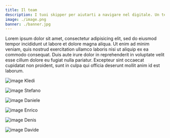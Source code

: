 ```yaml
---
title: Il team
description: I tuoi skipper per aiutarti a navigare nel digitale. Un team variegato ed affiatato che sa gestire ogni situazione.
image: ./image.png
banner: ./banner.jpg
---
```


Lorem ipsum dolor sit amet, consectetur adipisicing elit, sed do eiusmod tempor incididunt ut labore et dolore magna aliqua. Ut enim ad minim veniam, quis nostrud exercitation ullamco laboris nisi ut aliquip ex ea commodo consequat. Duis aute irure dolor in reprehenderit in voluptate velit esse cillum dolore eu fugiat nulla pariatur. Excepteur sint occaecat cupidatat non proident, sunt in culpa qui officia deserunt mollit anim id est laborum.

<Row>
<Col>

![image](./1.jpg)
Kledi

</Col>
<Col>

![image](./2.jpg)
Stefano

</Col>
</Row>


<Row>
<Col>

![image](./3.jpg)
Daniele

</Col>
<Col>

![image](./4.jpg)
Enrico

</Col>
</Row>


<Row>
<Col>

![image](./5.jpg)
Denis

</Col>
<Col>

![image](./6.jpg)
Davide

</Col>
</Row>
